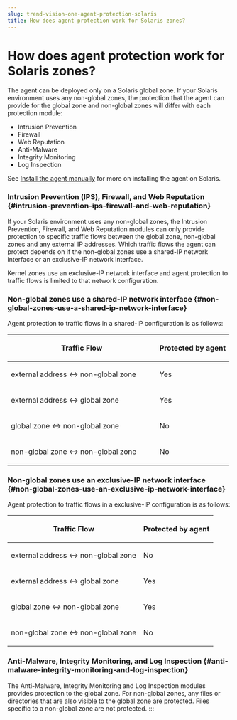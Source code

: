 ```yaml
---
slug: trend-vision-one-agent-protection-solaris
title: How does agent protection work for Solaris zones?
---
```

# How does agent protection work for Solaris zones?

The agent can be deployed only on a Solaris global zone. If your Solaris environment uses any non-global zones, the protection that the agent can provide for the global zone and non-global zones will differ with each protection module:

- Intrusion Prevention
- Firewall
- Web Reputation
- Anti-Malware
- Integrity Monitoring
- Log Inspection

See [Install the agent manually](install-agent.mdx) for more on installing the agent on Solaris.

### Intrusion Prevention (IPS), Firewall, and Web Reputation {#intrusion-prevention-ips-firewall-and-web-reputation}

If your Solaris environment uses any non-global zones, the Intrusion Prevention, Firewall, and Web Reputation modules can only provide protection to specific traffic flows between the global zone, non-global zones and any external IP addresses. Which traffic flows the agent can protect depends on if the non-global zones use a shared-IP network interface or an exclusive-IP network interface.

Kernel zones use an exclusive-IP network interface and agent protection to traffic flows is limited to that network configuration.

### Non-global zones use a shared-IP network interface {#non-global-zones-use-a-shared-ip-network-interface}

Agent protection to traffic flows in a shared-IP configuration is as follows:

<table>
<colgroup>
<col style="width: 67%" />
<col style="width: 33%" />
</colgroup>
<thead>
<tr>
<th><p>Traffic Flow</p></th>
<th><p>Protected by agent</p></th>
</tr>
</thead>
<tbody>
<tr>
<td><p>external address &lt;-&gt; non-global zone</p></td>
<td><p>Yes</p></td>
</tr>
<tr>
<td><p>external address &lt;-&gt; global zone</p></td>
<td><p>Yes</p></td>
</tr>
<tr>
<td><p>global zone &lt;-&gt; non-global zone</p></td>
<td><p>No</p></td>
</tr>
<tr>
<td><p>non-global zone &lt;-&gt; non-global zone</p></td>
<td><p>No</p></td>
</tr>
</tbody>
</table>

### Non-global zones use an exclusive-IP network interface {#non-global-zones-use-an-exclusive-ip-network-interface}

Agent protection to traffic flows in a exclusive-IP configuration is as follows:

<table>
<thead>
<tr>
<th><p>Traffic Flow</p></th>
<th><p>Protected by agent</p></th>
</tr>
</thead>
<tbody>
<tr>
<td><p>external address &lt;-&gt; non-global zone</p></td>
<td><p>No</p></td>
</tr>
<tr>
<td><p>external address &lt;-&gt; global zone</p></td>
<td><p>Yes</p></td>
</tr>
<tr>
<td><p>global zone &lt;-&gt; non-global zone</p></td>
<td><p>Yes</p></td>
</tr>
<tr>
<td><p>non-global zone &lt;-&gt; non-global zone</p></td>
<td><p>No</p></td>
</tr>
</tbody>
</table>

### Anti-Malware, Integrity Monitoring, and Log Inspection {#anti-malware-integrity-monitoring-and-log-inspection}

The Anti-Malware, Integrity Monitoring and Log Inspection modules provides protection to the global zone. For non-global zones, any files or directories that are also visible to the global zone are protected. Files specific to a non-global zone are not protected.
:::
